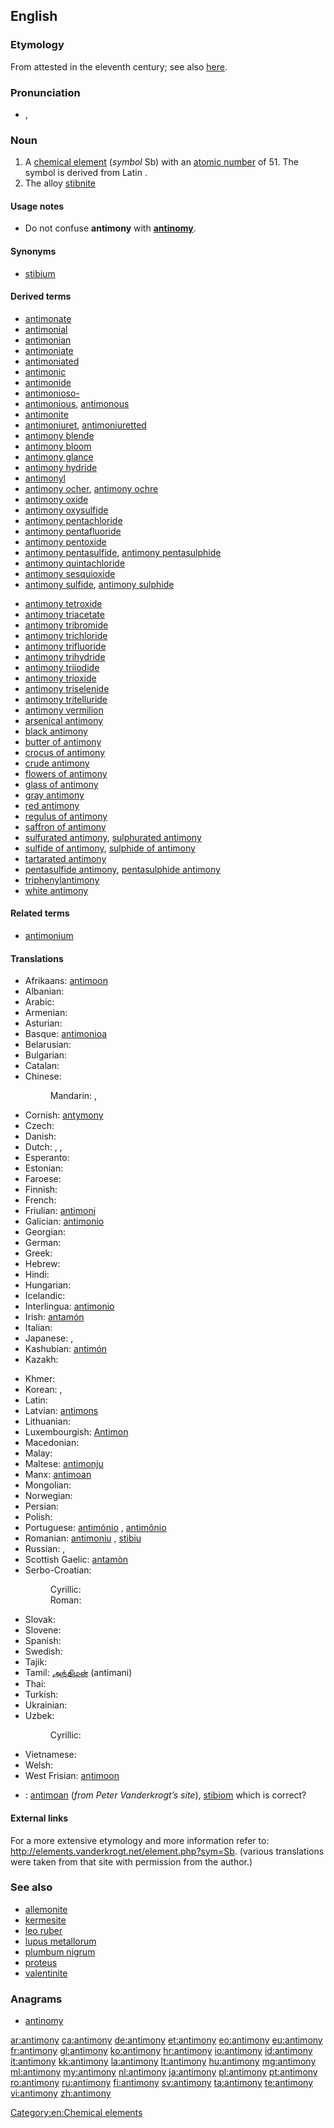 ==English==
{{elements|Sb|tin|Sn|tellurium|Te}}
{{wikipedia}}

===Etymology===
From {{etyl|ML.|en}} {{term|antimonium|lang=la}} attested in the eleventh century; see also [[w:Antimony#Etymology|here]].

===Pronunciation===
* {{a|UK}} {{IPA|/ˈæn.tɪ.mə.niː/}}, {{X-SAMPA|/"{n.tI.m@.ni:/}}

===Noun===
{{en-noun|-}}

# A [[chemical element]] (''symbol'' Sb) with an [[atomic number]] of 51. The symbol is derived from Latin {{term|stibium|lang=la}}.
# The alloy [[stibnite]]

====Usage notes====
* Do not confuse '''antimony''' with '''[[antinomy]]'''.

====Synonyms====
* [[stibium]]

====Derived terms====
{{rel-top|Derived terms}}
* [[antimonate]]
* [[antimonial]]
* [[antimonian]]
* [[antimoniate]]
* [[antimoniated]]
* [[antimonic]]
* [[antimonide]]
* [[antimonioso-]]
* [[antimonious]], [[antimonous]]
* [[antimonite]]
* [[antimoniuret]], [[antimoniuretted]]
* [[antimony blende]]
* [[antimony bloom]]
* [[antimony glance]]
* [[antimony hydride]]
* [[antimonyl]]
* [[antimony ocher]], [[antimony ochre]]
* [[antimony oxide]]
* [[antimony oxysulfide]]
* [[antimony pentachloride]]
* [[antimony pentafluoride]]
* [[antimony pentoxide]]
* [[antimony pentasulfide]], [[antimony pentasulphide]]
* [[antimony quintachloride]]
* [[antimony sesquioxide]]
* [[antimony sulfide]], [[antimony sulphide]]
{{rel-mid}}
* [[antimony tetroxide]]
* [[antimony triacetate]]
* [[antimony tribromide]]
* [[antimony trichloride]]
* [[antimony trifluoride]]
* [[antimony trihydride]]
* [[antimony triiodide]]
* [[antimony trioxide]]
* [[antimony triselenide]]
* [[antimony tritelluride]]
* [[antimony vermilion]]
* [[arsenical antimony]]
* [[black antimony]]
* [[butter of antimony]]
* [[crocus of antimony]]
* [[crude antimony]]
* [[flowers of antimony]]
* [[glass of antimony]]
* [[gray antimony]]
* [[red antimony]]
* [[regulus of antimony]]
* [[saffron of antimony]]
* [[sulfurated antimony]], [[sulphurated antimony]]
* [[sulfide of antimony]], [[sulphide of antimony]]
* [[tartarated antimony]]
* [[pentasulfide antimony]], [[pentasulphide antimony]]
* [[triphenylantimony]]
* [[white antimony]]
{{rel-bottom}}

====Related terms====
* [[antimonium]]

====Translations====
{{trans-top|chemical element}}
* Afrikaans: [[antimoon]]
* Albanian: {{t+|sq|antimon|xs=Albanian}}
* Arabic: {{t|ar|أنتيمون|m|tr=ʾantimūn|sc=Arab}}
* Armenian: {{t-|hy|ծարիր|tr=carir}}
* Asturian: {{t-|ast|antimoniu|m}}
* Basque: [[antimonioa]]
* Belarusian: {{t|be|сурма|f|tr=surmá|sc=Cyrl}}
* Bulgarian: {{t-|bg|антимон|m|tr=antimón}}
* Catalan: {{t-|ca|antimoni|m}}
* Chinese:
*: Mandarin: {{t|cmn|銻|sc=Hani}}, {{t|cmn|锑|tr=tī|sc=Hani}}
* Cornish: [[antymony]]
* Czech: {{t+|cs|antimon|m}}
* Danish: {{t-|da|antimon}}
* Dutch: {{t-|nl|antimonium|n}}, {{t+|nl|antimoon|n}}, {{t-|nl|stibium}}
* Esperanto: {{t-|eo|antimono|xs=Esperanto}}
* Estonian: {{t-|et|antimon}}
* Faroese: {{t-|fo|antimon|xs=Faroese}}
* Finnish: {{t+|fi|antimoni}}
* French: {{t+|fr|antimoine|m}}
* Friulian: [[antimoni]]
* Galician: [[antimonio]]
* Georgian: {{t|ka|სტიბიუმი|tr=stibiumi|sc=Geor}}
* German: {{t+|de|Antimon|n}}
* Greek: {{t+|el|αντιμόνιο|n|tr=antimónio}}
* Hebrew: {{t|he|אנטימון|m|tr=antimón|sc=Hebr}}
* Hindi: {{t|hi|अंजन|tr=anjan|sc=Deva}}
* Hungarian: {{t+|hu|antimon}}
* Icelandic: {{t-|is|antímon}}
* Interlingua: [[antimonio]]
* Irish: [[antamón]]
* Italian: {{t+|it|antimonio|m}}
* Japanese: {{t|ja|アンチモン|tr=anchimon|sc=Jpan}}, {{t|ja| アンチモニー|tr=anchimonī|sc=Jpan}}
* Kashubian: [[antimón]]
* Kazakh: {{t-|kk|сурьма|tr=surma|sc=Cyrl|xs=Kazakh}}
{{trans-mid}}
* Khmer: {{t|km|អង់ទីម៉ាន់|tr=ɑngtiiman|sc=Khmr}}
* Korean: {{t+|ko|안티몬|tr=antimon|sc=Kore}},  {{t-|ko|안티모니|tr=antimoni|sc=Kore}}
* Latin: {{t+|la|stibium}}
* Latvian: [[antimons]]
* Lithuanian: {{t+|lt|stibis|xs=Lithuanian}}
* Luxembourgish: [[Antimon]]
* Macedonian: {{t|mk|антимон|m|tr=antimon|sc=Cyrl}}
* Malay: {{t-|ms|antimoni|xs=Malay}}
* Maltese: [[antimonju]]
* Manx: [[antimoan]]
* Mongolian: {{t-|mn|будаг|tr=budag|sc=Cyrl|xs=Mongolian}}
* Norwegian: {{t-|no|antimon}}
* Persian: {{t|fa|انتیمون|tr=antimun|sc=fa-Arab}}
* Polish: {{t+|pl|antymon|m}}
* Portuguese: [[antimónio]] {{qualifier|Portugal}}, [[antimônio]] {{qualifier|Brazil}} {{m}}
* Romanian: [[antimoniu]] {{n}}, [[stibiu]]
* Russian: {{t+|ru|сурьма|f|tr=surʹmá}}, {{t-|ru|стибиум|m|tr=stíbium}}
* Scottish Gaelic: [[antamòn]]
* Serbo-Croatian:
*: Cyrillic: {{t|sh|антимон|m|sc=Cyrl}}
*: Roman: {{t|sh|antimon|m}}
* Slovak: {{t|sk|antimón|m}}
* Slovene: {{t+|sl|antimon|m}}
* Spanish: {{t+|es|antimonio|m}}
* Swedish: {{t+|sv|antimon|n}}
* Tajik: {{t|tg|сурьма|tr=sur'ma|sc=Cyrl}}
* Tamil: [[அந்திமன்]] (antimani)
* Thai: {{t-|th|พลวง|tr=pluang}}
* Turkish: {{t+|tr|antimon}}
* Ukrainian: {{t|uk|сурма|f|tr=surmá|sc=Cyrl}}
* Uzbek: {{t-|uz|sur’ma}}
*: Cyrillic: {{t-|uz|сурьма|sc=Cyrl}}
* Vietnamese: {{t-|vi|antimon|xs=Vietnamese}}
* Welsh: {{t+|cy|antimoni|xs=Welsh}}
* West Frisian: [[antimoon]] {{n}}
{{trans-bottom}}

{{trans-see|stibnite}}

<!--Remove this section once all of the translations below have been moved into the tables above.-->
{{checktrans-top}}
* {{ttbc|br}}: [[antimoan]] (''from Peter Vanderkrogt’s site''), [[stibiom]] {{m}} which is correct?
{{trans-bottom}}

====External links====
For a more extensive etymology and more information refer to:
http://elements.vanderkrogt.net/element.php?sym=Sb.
(various translations were taken from that site with permission from the author.)

===See also===
* [[allemonite]]
* [[kermesite]]
* [[leo ruber]]
* [[lupus metallorum]]
* [[plumbum nigrum]]
* [[proteus]]
* [[valentinite]]

===Anagrams===
* [[antinomy#English|antinomy]]

[[Category:en:Chemical elements]]

[[ar:antimony]]
[[ca:antimony]]
[[de:antimony]]
[[et:antimony]]
[[eo:antimony]]
[[eu:antimony]]
[[fr:antimony]]
[[gl:antimony]]
[[ko:antimony]]
[[hr:antimony]]
[[io:antimony]]
[[id:antimony]]
[[it:antimony]]
[[kk:antimony]]
[[la:antimony]]
[[lt:antimony]]
[[hu:antimony]]
[[mg:antimony]]
[[ml:antimony]]
[[my:antimony]]
[[nl:antimony]]
[[ja:antimony]]
[[pl:antimony]]
[[pt:antimony]]
[[ro:antimony]]
[[ru:antimony]]
[[fi:antimony]]
[[sv:antimony]]
[[ta:antimony]]
[[te:antimony]]
[[vi:antimony]]
[[zh:antimony]]